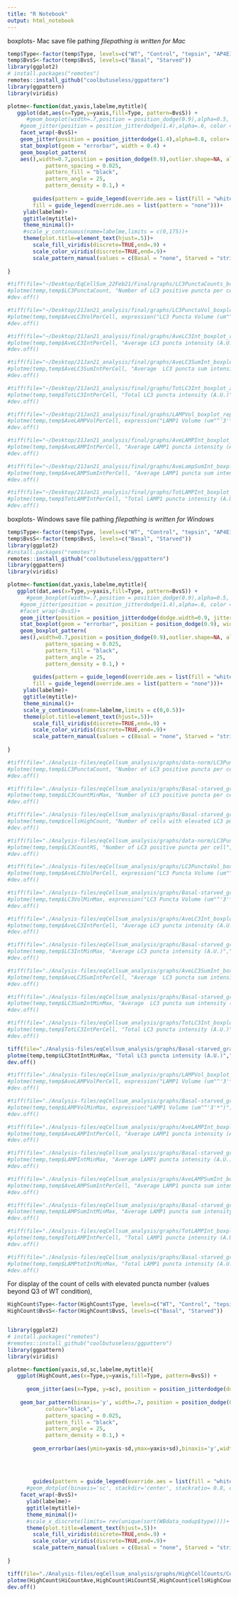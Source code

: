 ```yaml
---
title: "R Notebook"
output: html_notebook
---
```


boxplots- Mac save file pathing
*filepathing is written for Mac*
```r
temp$Type<-factor(temp$Type, levels=c("WT", "Control", "tepsin", "AP4E1"))
temp$BvsS<-factor(temp$BvsS, levels=c("Basal", "Starved"))
library(ggplot2)
# install.packages("remotes")
remotes::install_github("coolbutuseless/ggpattern")
library(ggpattern)
library(viridis)

plotme<-function(dat,yaxis,labelme,mytitle){
   ggplot(dat,aes(x=Type,y=yaxis,fill=Type, pattern=BvsS)) + 
      #geom_boxplot(width=.7,position = position_dodge(0.9),alpha=0.5, outlier.shape = 20, outlier.size = -1) +
    #geom_jitter(position = position_jitterdodge(1.4),alpha=.6, color = "grey") +
    facet_wrap(~BvsS)+
    geom_jitter(position = position_jitterdodge(1.4),alpha=0.8, color= "dark grey") +
    stat_boxplot(geom = "errorbar", width = 0.4) +
    geom_boxplot_pattern(
    aes(),width=0.7,position = position_dodge(0.9),outlier.shape=NA, alpha=0.5,
            pattern_spacing = 0.025,
            pattern_fill = "black",
            pattern_angle = 25,
            pattern_density = 0.1,) + 
    
        guides(pattern = guide_legend(override.aes = list(fill = "white")),
        fill = guide_legend(override.aes = list(pattern = "none")))+
     ylab(labelme)+
     ggtitle(mytitle)+
     theme_minimal()+
     #scale_y_continuous(name=labelme,limits = c(0,175))+
     theme(plot.title=element_text(hjust=.5))+
        scale_fill_viridis(discrete=TRUE,end=.9) +
        scale_color_viridis(discrete=TRUE,end=.9)+
        scale_pattern_manual(values = c(Basal = "none", Starved = "stripe"))
  
}

#tiff(file="~/Desktop/EqCellSum_22Feb21/Final/graphs/LC3PunctaCounts_boxplot_EqCell_016_4Mar21.tiff",width=3000,height=3000,res=600)
#plotme(temp,temp$LC3PunctaCount, "Number of LC3 positive puncta per cell","Number of LC3 Puncta")
#dev.off()

#tiff(file="~/Desktop/21Jan21_analysis/final/graphs/LC3PunctaVol_boxplot_rep3_16Feb21.tiff",width=3000,height=3000,res=600)
#plotme(temp,temp$AveLC3VolPerCell, expression("LC3 Puncta Volume (um"^'3'*")"),"Rep 3: Average Volume of LC3 Puncta")
#dev.off()

#tiff(file="~/Desktop/21Jan21_analysis/final/graphs/AveLC3Int_boxplot_rep3_16Feb21.tiff",width=3000,height=3000,res=600)
#plotme(temp,temp$AveLC3IntPerCell, "Average LC3 puncta intensity (A.U.)","Rep 3: Average LC3 Puncta Intensity")
#dev.off()

#tiff(file="~/Desktop/21Jan21_analysis/final/graphs/AveLC3SumInt_boxplot_rep3_16Feb21.tiff",width=3000,height=3000,res=600)
#plotme(temp,temp$AveLC3SumIntPerCell, "Average  LC3 puncta sum intensity (A.U.)","Rep 3: Average LC3 Puncta Sum Intensity")
#dev.off()

#tiff(file="~/Desktop/21Jan21_analysis/final/graphs/TotLC3Int_boxplot_zoom_rep3_16Feb21.tiff",width=3000,height=3000,res=600)
#plotme(temp,temp$TotLC3IntPerCell, "Total LC3 puncta intensity (A.U.)","Rep 3: LC3 Puncta Sum Intensity per Cell")
#dev.off()

#tiff(file="~/Desktop/21Jan21_analysis/final/graphs/LAMPVol_boxplot_rep3_16Feb21.tiff",width=3000,height=3000,res=600)
#plotme(temp,temp$AveLAMPVolPerCell, expression("LAMP1 Volume (um"^'3'*")"),"Rep 3: Average Volume of LAMP1 Puncta")
#dev.off()

#tiff(file="~/Desktop/21Jan21_analysis/final/graphs/AveLAMPInt_boxplot_rep3_16Feb21.tiff",width=3000,height=3000,res=600)
#plotme(temp,temp$AveLAMPIntPerCell, "Average LAMP1 puncta intensity (A.U.)","Rep 3: Average LAMP1 Puncta Intensity")
#dev.off()

#tiff(file="~/Desktop/21Jan21_analysis/final/graphs/AveLampSumInt_boxplot_rep3_16Feb21.tiff",width=3000,height=3000,res=600)
#plotme(temp,temp$AveLAMPSumIntPerCell, "Average LAMP1 puncta sum intensity (A.U.)","Rep 3: Average LAMP1 Puncta Sum Intensity")
#dev.off()

#tiff(file="~/Desktop/21Jan21_analysis/final/graphs/TotLAMPInt_boxplot_rep3_16Feb21.tiff",width=3000,height=3000,res=600)
#plotme(temp,temp$TotLAMPIntPerCell, "Total LAMP1 puncta intensity (A.U.)","Rep 3: LAMP1 Sum Intensity per Cell")
#dev.off()
```


boxplots- Windows save file pathing
*filepathing is written for Windows*
```r
temp$Type<-factor(temp$Type, levels=c("WT", "Control", "tepsin", "AP4E1"))
temp$BvsS<-factor(temp$BvsS, levels=c("Basal", "Starved"))
library(ggplot2)
#install.packages("remotes")
remotes::install_github("coolbutuseless/ggpattern")
library(ggpattern)
library(viridis)

plotme<-function(dat,yaxis,labelme,mytitle){
   ggplot(dat,aes(x=Type,y=yaxis,fill=Type, pattern=BvsS)) + 
      #geom_boxplot(width=.7,position = position_dodge(0.9),alpha=0.5, outlier.shape = 20, outlier.size = -1) +
    #geom_jitter(position = position_jitterdodge(1.4),alpha=.6, color = "grey") +
    #facet_wrap(~BvsS)+
    geom_jitter(position = position_jitterdodge(dodge.width=0.9, jitter.width = 0.8), alpha=0.8, color= "dark grey") +
    stat_boxplot(geom = "errorbar", position = position_dodge(0.9), width = 0.4) +
    geom_boxplot_pattern(
    aes(),width=0.7,position = position_dodge(0.9),outlier.shape=NA, alpha=0.5,
            pattern_spacing = 0.025,
            pattern_fill = "black",
            pattern_angle = 25,
            pattern_density = 0.1,) + 
    
        guides(pattern = guide_legend(override.aes = list(fill = "white")),
        fill = guide_legend(override.aes = list(pattern = "none")))+
     ylab(labelme)+
     ggtitle(mytitle)+
     theme_minimal()+
     scale_y_continuous(name=labelme,limits = c(0,0.5))+
     theme(plot.title=element_text(hjust=.5))+
        scale_fill_viridis(discrete=TRUE,end=.9) +
        scale_color_viridis(discrete=TRUE,end=.9)+
        scale_pattern_manual(values = c(Basal = "none", Starved = "stripe"))
  
}

#tiff(file="./Analysis-files/eqCellsum_analysis/graphs/data-norm/LC3PunctaCounts_boxplot_all-raw_24May21.tiff",width=3000,height=3000,res=600)
#plotme(temp,temp$LC3PunctaCount, "Number of LC3 positive puncta per cell","Raw-all: Number of LC3 Puncta")
#dev.off()

#tiff(file="./Analysis-files/eqCellsum_analysis/graphs/Basal-starved_graphs/LC3PunctaCounts_boxplot_combined-MM_1Jun21.tiff",width=3000,height=3000,res=600)
#plotme(temp,temp$LC3CountMinMax, "Number of LC3 positive puncta per cell","Min Max-all: Number of LC3 Puncta")
#dev.off()

#tiff(file="./Analysis-files/eqCellsum_analysis/graphs/Basal-starved_graphs/CellsHighCount_boxplot_combined_5Jun21.tiff",width=3000,height=3000,res=600)
#plotme(temp,temp$cellsHighCount, "Number of cells with elevated LC3 puncta number","cells with elevated puncta number")
#dev.off()

#tiff(file="./Analysis-files/eqCellsum_analysis/graphs/data-norm/LC3PunctaCounts_boxplot_all-RS_24May21.tiff",width=3000,height=3000,res=600)
#plotme(temp,temp$LC3CountRS, "Number of LC3 positive puncta per cell","Robust Scalar-all: Number of LC3 Puncta")
#dev.off()

#tiff(file="./Analysis-files/eqCellsum_analysis/graphs/LC3PunctaVol_boxplot_combined-raw_31May21.tiff",width=3000,height=3000,res=600)
#plotme(temp,temp$AveLC3VolPerCell, expression("LC3 Puncta Volume (um"^'3'*")"),"Raw-all: Average Volume of LC3 Puncta")
#dev.off()

#tiff(file="./Analysis-files/eqCellsum_analysis/graphs/Basal-starved_graphs/LC3PunctaVol_boxplot_combined-MM_1Jun21.tiff",width=3000,height=3000,res=600)
#plotme(temp,temp$LC3VolMinMax, expression("LC3 Puncta Volume (um"^'3'*")"),"Min/Max: Average Volume of LC3 Puncta")
#dev.off()

#tiff(file="./Analysis-files/eqCellsum_analysis/graphs/AveLC3Int_boxplot_combined-raw_31May21.tiff",width=3000,height=3000,res=600)
#plotme(temp,temp$AveLC3IntPerCell, "Average LC3 puncta intensity (A.U.)","Raw-all: Average LC3 Puncta Intensity")
#dev.off()

#tiff(file="./Analysis-files/eqCellsum_analysis/graphs/Basal-starved_graphs/AveLC3Int_boxplot_combined-MM_1Jun21.tiff",width=3000,height=3000,res=600)
#plotme(temp,temp$LC3IntMinMax, "Average LC3 puncta intensity (A.U.)","Min/Max: Average LC3 Puncta Intensity")
#dev.off()

#tiff(file="./Analysis-files/eqCellsum_analysis/graphs/AveLC3SumInt_boxplot_combined-raw_31May21.tiff",width=4500,height=3000,res=600)
#plotme(temp,temp$AveLC3SumIntPerCell, "Average  LC3 puncta sum intensity (A.U.)","Raw-all: Average LC3 Puncta Sum Intensity")
#dev.off()

#tiff(file="./Analysis-files/eqCellsum_analysis/graphs/Basal-starved_graphs/AveLC3SumInt_boxplot_combined-MM_1Jun21.tiff",width=3000,height=3000,res=600)
#plotme(temp,temp$LC3SumIntMinMax, "Average  LC3 puncta sum intensity (A.U.)","Min/Max: Average LC3 Puncta Sum Intensity")
#dev.off()

#tiff(file="./Analysis-files/eqCellsum_analysis/graphs/TotLC3Int_boxplot_combined-raw_31May21.tiff",width=3000,height=3000,res=600)
#plotme(temp,temp$TotLC3IntPerCell, "Total LC3 puncta intensity (A.U.)","Raw-all: LC3 Puncta Sum Intensity per Cell")
#dev.off()

tiff(file="./Analysis-files/eqCellsum_analysis/graphs/Basal-starved_graphs/TotLC3Int_boxplot_combined-MM_no-outlier-basal_B-S_crop_7Jun21.tiff",width=3000,height=3000,res=600)
plotme(temp,temp$LC3totIntMinMax, "Total LC3 puncta intensity (A.U.)","Min/Max: LC3 Puncta Sum Intensity per Cell")
dev.off()

#tiff(file="./Analysis-files/eqCellsum_analysis/graphs/LAMPVol_boxplot_combined-raw_31May21.tiff",width=4500,height=3000,res=600)
#plotme(temp,temp$AveLAMPVolPerCell, expression("LAMP1 Volume (um"^'3'*")"),"Raw-all: Average Volume of LAMP1 Puncta")
#dev.off()

#tiff(file="./Analysis-files/eqCellsum_analysis/graphs/Basal-starved_graphs/LAMPVol_boxplot_combined-MM_1Jun21.tiff",width=3000,height=3000,res=600)
#plotme(temp,temp$LAMPVolMinMax, expression("LAMP1 Volume (um"^'3'*")"),"Min/Max: Average Volume of LAMP1 Puncta")
#dev.off()

#tiff(file="./Analysis-files/eqCellsum_analysis/graphs/AveLAMPInt_boxplot_combined-raw_31May21.tiff",width=4500,height=3000,res=600)
#plotme(temp,temp$AveLAMPIntPerCell, "Average LAMP1 puncta intensity (A.U.)","Raw-all: Average LAMP1 Puncta Intensity")
#dev.off()

#tiff(file="./Analysis-files/eqCellsum_analysis/graphs/Basal-starved_graphs/AveLAMPInt_boxplot_combined-MM_1Jun21.tiff",width=3000,height=3000,res=600)
#plotme(temp,temp$LAMPIntMinMax, "Average LAMP1 puncta intensity (A.U.)","Min/Max:  Average LAMP1 Puncta Intensity")
#dev.off()

#tiff(file="./Analysis-files/eqCellsum_analysis/graphs/AveLAMPSumInt_boxplot_combined-raw_31May21.tiff",width=4500,height=3000,res=600)
#plotme(temp,temp$AveLAMPSumIntPerCell, "Average LAMP1 puncta sum intensity (A.U.)","Raw-all: Average LAMP1 Puncta Sum Intensity")
#dev.off()

#tiff(file="./Analysis-files/eqCellsum_analysis/graphs/Basal-starved_graphs/AveLAMPSumInt_boxplot_combined-MM_1Jun21.tiff",width=3000,height=3000,res=600)
#plotme(temp,temp$LAMPSumIntMinMax, "Average LAMP1 puncta sum intensity (A.U.)","Min/Max: Average LAMP1 Puncta Sum Intensity")
#dev.off()

#tiff(file="./Analysis-files/eqCellsum_analysis/graphs/TotLAMPInt_boxplot_combined-raw_31May21.tiff",width=4500,height=3000,res=600)
#plotme(temp,temp$TotLAMPIntPerCell, "Total LAMP1 puncta intensity (A.U.)","Raw-all: LAMP1 Sum Intensity per Cell")
#dev.off()

#tiff(file="./Analysis-files/eqCellsum_analysis/graphs/Basal-starved_graphs/TotLAMPInt_boxplot_combined-MM_1Jun21.tiff",width=3000,height=3000,res=600)
#plotme(temp,temp$LAMPtotIntMinMax, "Total LAMP1 puncta intensity (A.U.)","Min/Max: LAMP1 Sum Intensity per Cell")
#dev.off()

```


For display of the count of cells with elevated puncta number (values beyond Q3 of WT condition), 
```r
HighCount$Type<-factor(HighCount$Type, levels=c("WT", "Control", "tepsin", "AP4E1"))
HighCount$BvsS<-factor(HighCount$BvsS, levels=c("Basal", "Starved"))


library(ggplot2)
# install.packages("remotes")
#remotes::install_github("coolbutuseless/ggpattern")
library(ggpattern)
library(viridis)

plotme<-function(yaxis,sd,sc,labelme,mytitle){
   ggplot(HighCount,aes(x=Type,y=yaxis,fill=Type, pattern=BvsS)) +
    
      geom_jitter(aes(x=Type, y=sc), position = position_jitterdodge(dodge.width=0.9, jitter.width = 0.8), alpha=0.8, color= "dark grey") +
    
    geom_bar_pattern(binaxis='y', width=.7, position = position_dodge(0.9),alpha=.2, stat = "identity",
            colour="black",
            pattern_spacing = 0.025,
            pattern_fill = "black",
            pattern_angle = 25,
            pattern_density = 0.1,) + 
    
        geom_errorbar(aes(ymin=yaxis-sd,ymax=yaxis+sd),binaxis='y',width=0.4,position = position_dodge(0.9),alpha=.9, colour="black", size=0.6) +
    
        
    
    
        guides(pattern = guide_legend(override.aes = list(fill = "white")), fill = guide_legend(override.aes = list(pattern = "none")))+
      #geom_dotplot(binaxis='sc', stackdir='center', stackratio= 0.8, dotsize = 0.5, position = position_dodge(0.9),alpha=.5)+
    facet_wrap(~BvsS)+
      ylab(labelme)+
      ggtitle(mytitle)+
      theme_minimal()+
      #scale_x_discrete(limits= rev(unique(sort(WBdata_nodup$type))))+
      theme(plot.title=element_text(hjust=.5))+
        scale_fill_viridis(discrete=TRUE,end=.9) +
        scale_color_viridis(discrete=TRUE,end=.9)+
        scale_pattern_manual(values = c(Basal = "none", Starved = "stripe"))
  
}

tiff(file="./Analysis-files/eqCellsum_analysis/graphs/HighCellCounts/CellsHighCount_boxplot-SE_combined_5Jun21.tiff",width=3000,height=3000,res=600)
plotme(HighCount$HiCountAve,HighCount$HiCountSE,HighCount$cellsHighCount, "Number of cells with elevated puncta number","Number of cells >WT Q3 puncta/cell")
dev.off()

```
